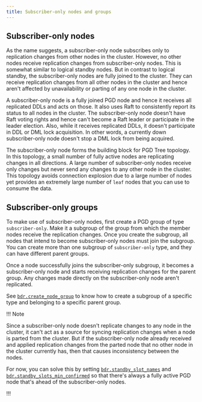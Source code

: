 ```yaml
---
title: Subscriber-only nodes and groups
---
```


## Subscriber-only nodes

As the name suggests, a subscriber-only node subscribes only to replication
changes from other nodes in the cluster. However, no other nodes receive
replication changes from subscriber-only nodes. This is somewhat similar to
logical standby nodes. But in contrast to logical standby, the subscriber-only
nodes are fully joined to the cluster. They can receive replication changes from
all other nodes in the cluster and hence aren't affected by unavailability or
parting of any one node in the cluster.

A subscriber-only node is a fully joined PGD node and hence it receives all
replicated DDLs and acts on those. It also uses Raft to consistently report its
status to all nodes in the cluster. The subscriber-only node doesn't have Raft
voting rights and hence can't become a Raft leader or participate in the leader
election. Also, while it receives replicated DDLs, it doesn't participate in DDL
or DML lock acquisition. In other words, a currently down subscriber-only node
doesn't stop a DML lock from being acquired.

The subscriber-only node forms the building block for PGD Tree topology. In
this topology, a small number of fully active nodes are replicating changes in
all directions. A large number of subscriber-only nodes receive only changes
but never send any changes to any other node in the cluster. This topology
avoids connection explosion due to a large number of nodes yet provides an
extremely large number of `leaf` nodes that you can use to consume the data.
## Subscriber-only groups

To make use of subscriber-only nodes, first create a PGD group of type
`subscriber-only`. Make it a subgroup of the group from which the member nodes
receive the replication changes. Once you create the subgroup, all nodes that
intend to become subscriber-only nodes must join the subgroup. You can create
more than one subgroup of `subscriber-only` type, and they can have different
parent groups.

Once a node successfully joins the subscriber-only subgroup, it becomes a
subscriber-only node and starts receiving replication changes for the parent
group. Any changes made directly on the subscriber-only node aren't
replicated.

See
[`bdr.create_node_group`](/pgd/latest/reference/nodes-management-interfaces#bdrcreate_node_group)
to know how to create a subgroup of a specific type and belonging to a specific
parent group.

!!! Note

Since a subscriber-only node doesn't replicate changes to any node in the
cluster, it can't act as a source for syncing replication changes when a node is
parted from the cluster. But if the subscriber-only node already received and
applied replication changes from the parted node that no other node in the
cluster currently has, then that causes inconsistency between the nodes.

For now, you can solve this by setting
[`bdr.standby_slot_names`](/pgd/latest/reference/pgd-settings#bdrstandby_slot_names)
and
[`bdr.standby_slots_min_confirmed`](/pgd/latest/reference/pgd-settings#bdrstandby_slots_min_confirmed)
so that there's always a fully active PGD node that's ahead of the
subscriber-only nodes. 

!!!
